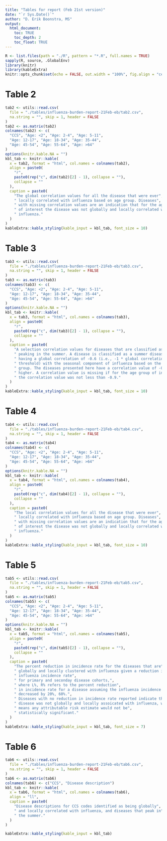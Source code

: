 ```yaml
---
title: "Tables for report (Feb 21st version)"
date: "`r Sys.Date()`"
author: "D. Erik Boonstra, MS"
output:
  html_document:
    toc: TRUE
    toc_depth: 2
    toc_float: TRUE
---
```


```r
R <- list.files(path = "./R", pattern = "*.R", full.names = TRUE)
sapply(R, source, .GlobalEnv)
library(knitr)
library(kableExtra)
knitr::opts_chunk$set(echo = FALSE, out.width = "100%", fig.align = "center")
```

# Table 2
```r
tab2 <- utils::read.csv(
  file = "./tables/influenza-burden-report-21Feb-eb/tab2.csv",
  na.string = "", skip = 1, header = FALSE
)
tab2 <- as.matrix(tab2)
colnames(tab2) <- c(
  "CCS", "Age: <2", "Age: 2-4", "Age: 5-11",
  "Age: 12-17", "Age: 18-34", "Age: 35-44",
  "Age: 45-54", "Age: 55-64", "Age: >64"
)
options(knitr.kable.NA = "")
kbl_tab <- knitr::kable(
  x = tab2, format = "html", col.names = colnames(tab2),
  align = paste0(
    "r",
    paste0(rep("c", dim(tab2)[2] - 1), collapse = ""),
    collapse = ""
  ),
  caption = paste0(
    "The global correlation values for all the disease that were ever",
    " locally correlated with influenza based on age group. Diseases",
    " with missing correlation values are an indication that for the age group",
    " of interest the disease was not globally and locally correlated with",
    " influenza."
  )
)
kableExtra::kable_styling(kable_input = kbl_tab, font_size = 10)
```

# Table 3
```r
tab3 <- utils::read.csv(
  file = "./tables/influenza-burden-report-21Feb-eb/tab3.csv",
  na.string = "", skip = 1, header = FALSE
)
tab3 <- as.matrix(tab3)
colnames(tab3) <- c(
  "CCS", "Age: <2", "Age: 2-4", "Age: 5-11",
  "Age: 12-17", "Age: 18-34", "Age: 35-44",
  "Age: 45-54", "Age: 55-64", "Age: >64"
)
options(knitr.kable.NA = "")
kbl_tab <- knitr::kable(
  x = tab3, format = "html", col.names = colnames(tab3),
  align = paste0(
    "r",
    paste0(rep("c", dim(tab3)[2] - 1), collapse = ""),
    collapse = ""
  ),
  caption = paste0(
    "A selection correlation values for diseases that are classified as",
    " peaking in the summer. A disease is classified as a summer disease by",
    " having a global correlation of -0.6 (i.e., -1 * global correlation",
    " threshold) with the seasonal component of influenza based on the age",
    " group. The diseases presented here have a correlation value of -0.9 or",
    " higher. A correlation value is missing if for the age group of interest",
    " the correlation value was not less than -0.9."
  )
)
kableExtra::kable_styling(kable_input = kbl_tab, font_size = 10)
```

# Table 4
```r
tab4 <- utils::read.csv(
  file = "./tables/influenza-burden-report-21Feb-eb/tab4.csv",
  na.string = "", skip = 1, header = FALSE
)
tab4 <- as.matrix(tab4)
colnames(tab4) <- c(
  "CCS", "Age: <2", "Age: 2-4", "Age: 5-11",
  "Age: 12-17", "Age: 18-34", "Age: 35-44",
  "Age: 45-54", "Age: 55-64", "Age: >64"
)
options(knitr.kable.NA = "")
kbl_tab <- knitr::kable(
  x = tab4, format = "html", col.names = colnames(tab4),
  align = paste0(
    "r",
    paste0(rep("c", dim(tab4)[2] - 1), collapse = ""),
    collapse = ""
  ),
  caption = paste0(
    "The local correlation values for all the disease that were ever",
    " locally correlated with influenza based on age group. Diseases",
    " with missing correlation values are an indication that for the age group",
    " of interest the disease was not globally and locally correlated with",
    " influenza."
  )
)
kableExtra::kable_styling(kable_input = kbl_tab, font_size = 10)
```

# Table 5
```r
tab5 <- utils::read.csv(
  file = "./tables/influenza-burden-report-21Feb-eb/tab5.csv",
  na.string = "", skip = 1, header = FALSE
)
tab5 <- as.matrix(tab5)
colnames(tab5) <- c(
  "CCS", "Age: <2", "Age: 2-4", "Age: 5-11",
  "Age: 12-17", "Age: 18-34", "Age: 35-44",
  "Age: 45-54", "Age: 55-64", "Age: >64"
)
options(knitr.kable.NA = "")
kbl_tab <- knitr::kable(
  x = tab5, format = "html", col.names = colnames(tab5),
  align = paste0(
    "r",
    paste0(rep("c", dim(tab5)[2] - 1), collapse = ""),
    collapse = ""
  ),
  caption = paste0(
    "The percent reduction in incidence rate for the diseases that are",
    " globally and locally clustered with influenza given a reduction in the",
    " influenza incidence rate",
    " for primary and seconday disease cohorts,",
    " where L%, R% refers to the percent reduction",
    " in incidence rate for a disease assuming the influenza incidence rate",
    " decreased by 20%, 60%.",
    " Diseases with no reduction in incidence rate reported indicate the",
    " disease was not globally and locally assoicated with influenza, which",
    " means any attributable risk estimate would not be",
    " statistically significant."
  )
)
kableExtra::kable_styling(kable_input = kbl_tab, font_size = 7)
```

# Table 6
```r
tab6 <- utils::read.csv(
  file = "./tables/influenza-burden-report-21Feb-eb/tab6.csv",
  na.string = "", skip = 1, header = FALSE
)
tab6 <- as.matrix(tab6)
colnames(tab6) <- c("CCS", "Disease description")
kbl_tab <- knitr::kable(
  x = tab6, format = "html", col.names = colnames(tab6),
  align = "ll",
  caption = paste0(
    "Disease descriptions for CCS codes identified as being globally",
    " and locally correlated with influenza, and diseases that peak in",
    " the summer."
  )
)

kableExtra::kable_styling(kable_input = kbl_tab)
```